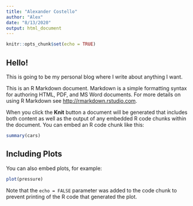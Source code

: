 ---
title: "Alexander Costello"
author: "Alex"
date: "8/13/2020"
output: html_document
---

```{r setup, include=FALSE}
knitr::opts_chunk$set(echo = TRUE)
```

## Hello!
This is going to be my personal blog where I write about anything I want.

This is an R Markdown document. Markdown is a simple formatting syntax for authoring HTML, PDF, and MS Word documents. For more details on using R Markdown see <http://rmarkdown.rstudio.com>.

When you click the **Knit** button a document will be generated that includes both content as well as the output of any embedded R code chunks within the document. You can embed an R code chunk like this:

```{r cars}
summary(cars)
```

## Including Plots

You can also embed plots, for example:

```{r pressure, echo=FALSE}
plot(pressure)
```

Note that the `echo = FALSE` parameter was added to the code chunk to prevent printing of the R code that generated the plot.
